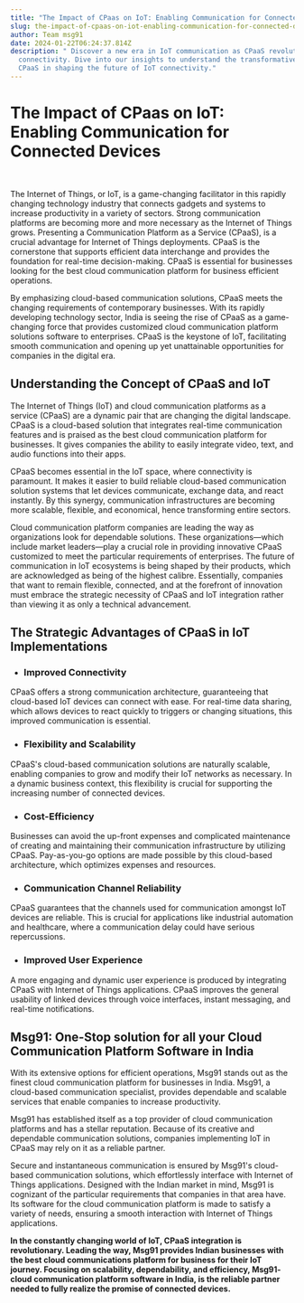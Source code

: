 ```yaml
---
title: "The Impact of CPaas on IoT: Enabling Communication for Connected Devices"
slug: the-impact-of-cpaas-on-iot-enabling-communication-for-connected-devices
author: Team msg91
date: 2024-01-22T06:24:37.814Z
description: " Discover a new era in IoT communication as CPaaS revolutionizes
  connectivity. Dive into our insights to understand the transformative power of
  CPaaS in shaping the future of IoT connectivity."
---
```

# The Impact of CPaas on IoT: Enabling Communication for Connected Devices

 

The Internet of Things, or IoT, is a game-changing facilitator in this rapidly changing technology industry that connects gadgets and systems to increase productivity in a variety of sectors. Strong communication platforms are becoming more and more necessary as the Internet of Things grows. Presenting a Communication Platform as a Service (CPaaS), is a crucial advantage for Internet of Things deployments. CPaaS is the cornerstone that supports efficient data interchange and provides the foundation for real-time decision-making. CPaaS is essential for businesses looking for the best cloud communication platform for business efficient operations.

By emphasizing cloud-based communication solutions, CPaaS meets the changing requirements of contemporary businesses. With its rapidly developing technology sector, India is seeing the rise of CPaaS as a game-changing force that provides customized cloud communication platform solutions software to enterprises. CPaaS is the keystone of IoT, facilitating smooth communication and opening up yet unattainable opportunities for companies in the digital era.

## Understanding the Concept of CPaaS and IoT

The Internet of Things (IoT) and cloud communication platforms as a service (CPaaS) are a dynamic pair that are changing the digital landscape. CPaaS is a cloud-based solution that integrates real-time communication features and is praised as the best cloud communication platform for businesses. It gives companies the ability to easily integrate video, text, and audio functions into their apps.

CPaaS becomes essential in the IoT space, where connectivity is paramount. It makes it easier to build reliable cloud-based communication solution systems that let devices communicate, exchange data, and react instantly. By this synergy, communication infrastructures are becoming more scalable, flexible, and economical, hence transforming entire sectors.

Cloud communication platform companies are leading the way as organizations look for dependable solutions. These organizations—which include market leaders—play a crucial role in providing innovative CPaaS customized to meet the particular requirements of enterprises. The future of communication in IoT ecosystems is being shaped by their products, which are acknowledged as being of the highest calibre. Essentially, companies that want to remain flexible, connected, and at the forefront of innovation must embrace the strategic necessity of CPaaS and IoT integration rather than viewing it as only a technical advancement.

## The Strategic Advantages of CPaaS in IoT Implementations

* ### Improved Connectivity

CPaaS offers a strong communication architecture, guaranteeing that cloud-based IoT devices can connect with ease. For real-time data sharing, which allows devices to react quickly to triggers or changing situations, this improved communication is essential.

* ### Flexibility and Scalability

CPaaS's cloud-based communication solutions are naturally scalable, enabling companies to grow and modify their IoT networks as necessary. In a dynamic business context, this flexibility is crucial for supporting the increasing number of connected devices.

* ### Cost-Efficiency

Businesses can avoid the up-front expenses and complicated maintenance of creating and maintaining their communication infrastructure by utilizing CPaaS. Pay-as-you-go options are made possible by this cloud-based architecture, which optimizes expenses and resources.

* ### Communication Channel Reliability

CPaaS guarantees that the channels used for communication amongst IoT devices are reliable. This is crucial for applications like industrial automation and healthcare, where a communication delay could have serious repercussions.

* ### Improved User Experience

A more engaging and dynamic user experience is produced by integrating CPaaS with Internet of Things applications. CPaaS improves the general usability of linked devices through voice interfaces, instant messaging, and real-time notifications.

## Msg91: One-Stop solution for all your Cloud Communication Platform Software in India

With its extensive options for efficient operations, Msg91 stands out as the finest cloud communication platform for businesses in India. Msg91, a cloud-based communication specialist, provides dependable and scalable services that enable companies to increase productivity.

Msg91 has established itself as a top provider of cloud communication platforms and has a stellar reputation. Because of its creative and dependable communication solutions, companies implementing IoT in CPaaS may rely on it as a reliable partner.

Secure and instantaneous communication is ensured by Msg91's cloud-based communication solutions, which effortlessly interface with Internet of Things applications. Designed with the Indian market in mind, Msg91 is cognizant of the particular requirements that companies in that area have. Its software for the cloud communication platform is made to satisfy a variety of needs, ensuring a smooth interaction with Internet of Things applications.

**In the constantly changing world of IoT, CPaaS integration is revolutionary. Leading the way, Msg91 provides Indian businesses with the best cloud communications platform for business for their IoT journey. Focusing on scalability, dependability, and efficiency, Msg91- cloud communication platform software in India, is the reliable partner needed to fully realize the promise of connected devices.**